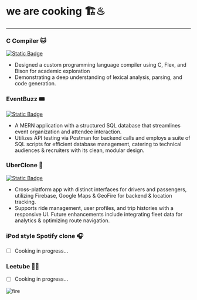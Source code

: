 # we are cooking 🏗️♨
---
### C Compiler 🐱

[![Static Badge](https://img.shields.io/badge/%2F-repo-grey?logo=github&labelColor=%23818181&color=%23008282)
](https://github.com/ChaitanyaKharche/Compiler-Project)


- Designed a custom programming language compiler using C, Flex, and Bison for academic exploration
- Demonstrating a deep understanding of lexical analysis, parsing, and code generation.


### EventBuzz 🎟️

[![Static Badge](https://img.shields.io/badge/%2F-repo-grey?logo=github&labelColor=%23818181&color=%23008282)
](https://github.com/ChaitanyaKharche/eventbuzz)

- A MERN application with a structured SQL database that streamlines event organization and attendee interaction.
- Utilizes API testing via Postman for backend calls and employs a suite of SQL scripts for efficient database management, catering to technical audiences & recruiters with its clean, modular design.

### UberClone 🚖

[![Static Badge](https://img.shields.io/badge/%2F-repo-grey?logo=github&labelColor=%23818181&color=%23008282)
](https://github.com/connectamey/bimride-enduser-flutter)

- Cross-platform app with distinct interfaces for drivers and passengers, utilizing Firebase, Google Maps & GeoFire for backend & location tracking.
- Supports ride management, user profiles, and trip histories with a responsive UI. Future enhancements include integrating fleet data for analytics & optimizing route navigation.


### iPod style Spotify clone 🎧

* [ ] Cooking in progress...


### Leetube 👨‍💻

* [ ] Cooking in progress...






<div style={{ width: '100%' }}>
  <img src="https://web.archive.org/web/20091026224503im_/http://geocities.com/kingofthenet86/images/displayvxcvx.gif" alt="fire" style={{ width: '99%', display: 'block', margin: 'auto' }} />
</div>